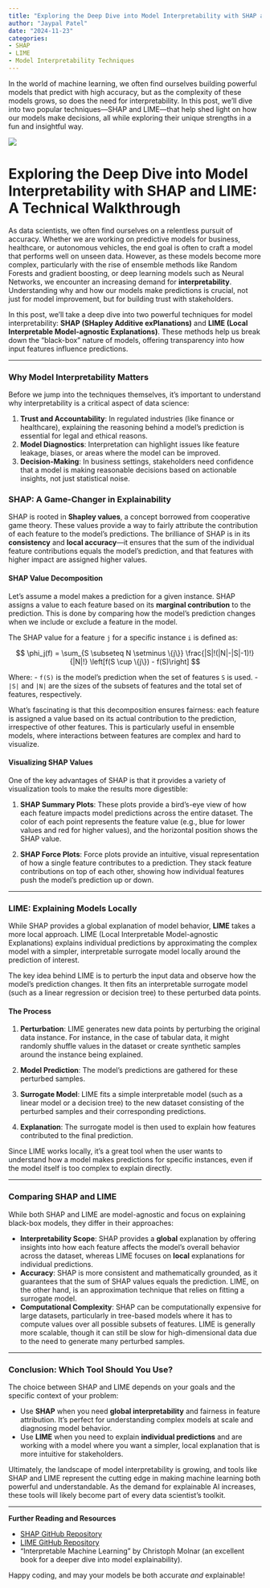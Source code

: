 ```yaml
---
title: "Exploring the Deep Dive into Model Interpretability with SHAP and LIME: A Technical Walkthrough"
author: "Jaypal Patel"
date: "2024-11-23"
categories: 
- SHAP 
- LIME 
- Model Interpretability Techniques
---
```


In the world of machine learning, we often find ourselves building powerful models that predict with high accuracy, but as the complexity of these models grows, so does the need for interpretability. In this post, we’ll dive into two popular techniques—SHAP and LIME—that help shed light on how our models make decisions, all while exploring their unique strengths in a fun and insightful way.

![](shap_lime.jpeg)


# Exploring the Deep Dive into Model Interpretability with SHAP and LIME: A Technical Walkthrough

As data scientists, we often find ourselves on a relentless pursuit of accuracy. Whether we are working on predictive models for business, healthcare, or autonomous vehicles, the end goal is often to craft a model that performs well on unseen data. However, as these models become more complex, particularly with the rise of ensemble methods like Random Forests and gradient boosting, or deep learning models such as Neural Networks, we encounter an increasing demand for **interpretability**. Understanding why and how our models make predictions is crucial, not just for model improvement, but for building trust with stakeholders.

In this post, we'll take a deep dive into two powerful techniques for model interpretability: **SHAP (SHapley Additive exPlanations)** and **LIME (Local Interpretable Model-agnostic Explanations)**. These methods help us break down the "black-box" nature of models, offering transparency into how input features influence predictions.

---

### Why Model Interpretability Matters

Before we jump into the techniques themselves, it’s important to understand why interpretability is a critical aspect of data science:

1. **Trust and Accountability**: In regulated industries (like finance or healthcare), explaining the reasoning behind a model's prediction is essential for legal and ethical reasons.
2. **Model Diagnostics**: Interpretation can highlight issues like feature leakage, biases, or areas where the model can be improved.
3. **Decision-Making**: In business settings, stakeholders need confidence that a model is making reasonable decisions based on actionable insights, not just statistical noise.

### SHAP: A Game-Changer in Explainability

SHAP is rooted in **Shapley values**, a concept borrowed from cooperative game theory. These values provide a way to fairly attribute the contribution of each feature to the model's predictions. The brilliance of SHAP is in its **consistency** and **local accuracy**—it ensures that the sum of the individual feature contributions equals the model's prediction, and that features with higher impact are assigned higher values.

#### SHAP Value Decomposition

Let’s assume a model makes a prediction for a given instance. SHAP assigns a value to each feature based on its **marginal contribution** to the prediction. This is done by comparing how the model’s prediction changes when we include or exclude a feature in the model.

The SHAP value for a feature `j` for a specific instance `i` is defined as:

$$
\phi_j(f) = \sum_{S \subseteq N \setminus \{j\}} \frac{|S|!(|N|-|S|-1)!}{|N|!} \left[f(S \cup \{j\}) - f(S)\right]
$$

Where:
- `f(S)` is the model’s prediction when the set of features `S` is used.
- `|S|` and `|N|` are the sizes of the subsets of features and the total set of features, respectively.

What’s fascinating is that this decomposition ensures fairness: each feature is assigned a value based on its actual contribution to the prediction, irrespective of other features. This is particularly useful in ensemble models, where interactions between features are complex and hard to visualize.

#### Visualizing SHAP Values

One of the key advantages of SHAP is that it provides a variety of visualization tools to make the results more digestible:

1. **SHAP Summary Plots**: These plots provide a bird’s-eye view of how each feature impacts model predictions across the entire dataset. The color of each point represents the feature value (e.g., blue for lower values and red for higher values), and the horizontal position shows the SHAP value.
   
2. **SHAP Force Plots**: Force plots provide an intuitive, visual representation of how a single feature contributes to a prediction. They stack feature contributions on top of each other, showing how individual features push the model's prediction up or down.

---

### LIME: Explaining Models Locally

While SHAP provides a global explanation of model behavior, **LIME** takes a more local approach. LIME (Local Interpretable Model-agnostic Explanations) explains individual predictions by approximating the complex model with a simpler, interpretable surrogate model locally around the prediction of interest.

The key idea behind LIME is to perturb the input data and observe how the model's prediction changes. It then fits an interpretable surrogate model (such as a linear regression or decision tree) to these perturbed data points.

#### The Process

1. **Perturbation**: LIME generates new data points by perturbing the original data instance. For instance, in the case of tabular data, it might randomly shuffle values in the dataset or create synthetic samples around the instance being explained.
   
2. **Model Prediction**: The model’s predictions are gathered for these perturbed samples.
   
3. **Surrogate Model**: LIME fits a simple interpretable model (such as a linear model or a decision tree) to the new dataset consisting of the perturbed samples and their corresponding predictions.

4. **Explanation**: The surrogate model is then used to explain how features contributed to the final prediction.

Since LIME works locally, it’s a great tool when the user wants to understand how a model makes predictions for specific instances, even if the model itself is too complex to explain directly.

---

### Comparing SHAP and LIME

While both SHAP and LIME are model-agnostic and focus on explaining black-box models, they differ in their approaches:

- **Interpretability Scope**: SHAP provides a **global** explanation by offering insights into how each feature affects the model’s overall behavior across the dataset, whereas LIME focuses on **local** explanations for individual predictions.
- **Accuracy**: SHAP is more consistent and mathematically grounded, as it guarantees that the sum of SHAP values equals the prediction. LIME, on the other hand, is an approximation technique that relies on fitting a surrogate model.
- **Computational Complexity**: SHAP can be computationally expensive for large datasets, particularly in tree-based models where it has to compute values over all possible subsets of features. LIME is generally more scalable, though it can still be slow for high-dimensional data due to the need to generate many perturbed samples.

---

### Conclusion: Which Tool Should You Use?

The choice between SHAP and LIME depends on your goals and the specific context of your problem:

- Use **SHAP** when you need **global interpretability** and fairness in feature attribution. It’s perfect for understanding complex models at scale and diagnosing model behavior.
- Use **LIME** when you need to explain **individual predictions** and are working with a model where you want a simpler, local explanation that is more intuitive for stakeholders.

Ultimately, the landscape of model interpretability is growing, and tools like SHAP and LIME represent the cutting edge in making machine learning both powerful and understandable. As the demand for explainable AI increases, these tools will likely become part of every data scientist’s toolkit.

---

**Further Reading and Resources**

- [SHAP GitHub Repository](https://github.com/slundberg/shap)
- [LIME GitHub Repository](https://github.com/marcotcr/lime)
- "Interpretable Machine Learning" by Christoph Molnar (an excellent book for a deeper dive into model explainability).

Happy coding, and may your models be both accurate *and* explainable!
